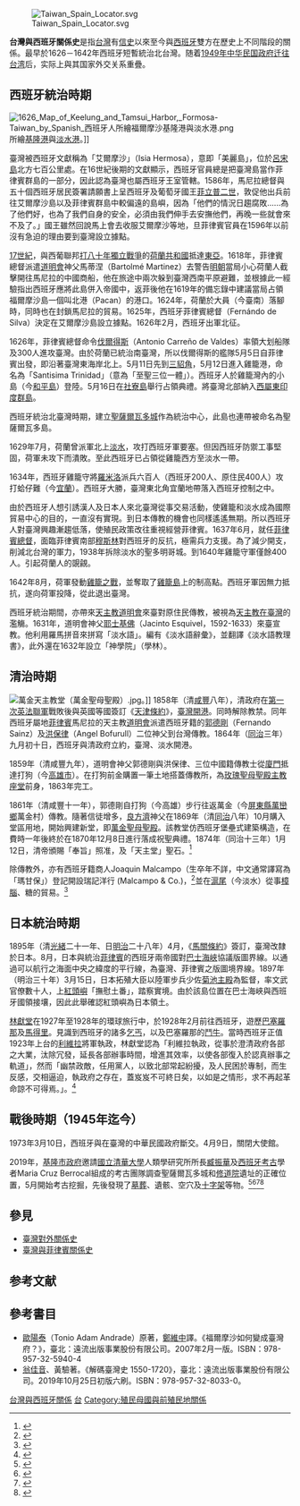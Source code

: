 {{noteTA|1=zh-hans:台; zh-hant:臺;}}

{{not|中華民國與西班牙關係}}
[[File:Taiwan_Spain_Locator.svg|right]]

'''台灣與西班牙關係史'''是指[[台灣|台灣]]有[[信史|信史]]以來至今與[[西班牙|西班牙]]雙方在歷史上不同階段的關係。最早於1626－1642年西班牙短暫統治北台灣。随着[[臺灣戰後時期|1949年中华民国政府迁往台湾]]后，实际上與其国家外交关系重疊。

==西班牙統治時期==
[[File:1626_Map_of_Keelung_and_Tamsui_Harbor,_Formosa-Taiwan_by_Spanish_西班牙人所繪福爾摩沙基隆港與淡水港.png|thumb]]所繪[[基隆港|基隆港]]與[[淡水港|淡水港]]。]]
{{main|臺灣西班牙統治時期|臺灣與菲律賓關係史#西班牙統治時期}}

臺灣被西班牙文獻稱為「艾爾摩沙」（Isia Hermosa），意即「美麗島」，位於[[呂宋島|呂宋島]]北方七百公里處。在16世紀後期的文獻顯示，西班牙官員總是把臺灣島當作菲律賓群島的一部分，因此認為臺灣也屬西班牙王室管轄。1586年，馬尼拉總督與五十個西班牙居民簽署請願書上呈西班牙及葡萄牙國王[[腓力二世_(西班牙)|菲立普二世]]，敦促他出兵前往艾爾摩沙島以及菲律賓群島中較偏遠的島嶼，因為「他們的情況日趨腐敗......為了他們好，也為了我們自身的安全，必須由我們伸手去安撫他們，再晚一些就會來不及了。」國王雖然回說馬上會去收服艾爾摩沙等地，旦菲律賓官員在1596年以前沒有急迫的理由要到臺灣設立據點。{{r|福|page=163}}

[[17世紀|17世紀]]，與西葡聯邦[[八十年戰爭|打八十年獨立戰爭]]的[[荷蘭共和國|荷蘭共和國]]抵達[[東亞|東亞]]。1618年，菲律賓總督派遣[[道明會|道明會]]神父馬蒂涅（Bartolmé Martinez）去警告[[明朝|明朝]]當局小心荷蘭人截擊開往馬尼拉的中國商船，他在旅途中兩次躲到臺灣西南平原避難，並根據此一經驗指出西班牙應將此島併入帝國中，返菲後他在1619年的備忘錄中建議當局占領福爾摩沙島一個叫北港（Pacan）的港口。{{r|福|page=164}}{{r|解|page=88}}1624年，荷蘭於大員（今臺南）落腳時，同時也在封鎖馬尼拉的貿易。{{r|福|page=165}}1625年，西班牙菲律賓總督{{link-es|施爾瓦|Fernándo de Silva}}（Fernándo de Silva）決定在艾爾摩沙島設立據點。1626年2月，西班牙出軍北征。{{r|福|page=165}}

1626年，菲律賓總督命令[[伐爾得斯|伐爾得斯]]（Antonio Carreño de Valdes）率領大划船隊及300人進攻臺灣。{{r|解|page=88}}{{r|臺|page=47}}由於荷蘭已統治南臺灣，所以伐爾得斯的艦隊5月5日自菲律賓出發，即沿著臺灣東海岸北上。5月11日先到[[三貂角|三貂角]]，{{r|臺|page=47-48}}5月12日進入雞籠港，命名為「Santisima Trinidad」（意為「至聖三位一體」）。{{r|臺|page=48}}西班牙人於雞籠灣內的小島（今[[和平島|和平島]]）登陸。{{r|福|page=169}}5月16日在[[社寮島|社寮島]]舉行占領典禮。{{r|解|page=88}}{{r|臺|page=48}}將臺灣北部納入[[西屬東印度群島|西屬東印度群島]]。

西班牙統治北臺灣時期，建立[[聖薩爾瓦多城|聖薩爾瓦多城]]作為統治中心，此島也連帶被命名為聖薩爾瓦多島。

1629年7月，荷蘭曾派軍北上[[淡水區|淡水]]，攻打西班牙軍要塞。但因西班牙防禦工事堅固，荷軍未攻下而潰敗。至此西班牙已占領從雞籠西方至淡水一帶。{{r|臺|page=48}}

1634年，西班牙雞籠守將[[羅美洛|羅米洛]]派兵六百人（西班牙200人、原住民400人）攻打蛤仔難（今[[宜蘭縣|宜蘭]]）。西班牙大勝，臺灣東北角宜蘭地帶落入西班牙控制之中。{{r|臺|page=49}}

由於西班牙人想引誘漢人及日本人來北臺灣從事交易活動，使雞籠和淡水成為國際貿易中心的目的，一直沒有實現。到日本傳教的機會也同樣遙遙無期。所以西班牙人對臺灣興趣漸趨低落，使殖民政策改往重視經營菲律賓。1637年6月，{{le|塞巴斯提安·巫它度·德·哥爾奎拉|Sebastián Hurtado de Corcuera}}就任[[菲律賓總督列表|菲律賓總督]]，面臨菲律賓南部[[穆斯林|穆斯林]]對西班牙的反抗，極需兵力支援。為了減少開支，削減北台灣的軍力，1938年拆除淡水的聖多明哥城。到1640年雞籠守軍僅餘400人。{{r|臺|page=50}}引起荷蘭人的覬覦。

1642年8月，荷軍發動[[雞籠之戰|雞籠之戰]]，並奪取了[[和平島|雞籠島]]上的制高點。西班牙軍因無力抵抗，遂向荷軍投降，從此退出臺灣。

西班牙統治期間，亦帶來[[天主教|天主教]][[道明會|道明會]]來臺對原住民傳教，被視為[[台灣天主教|天主教在臺灣]]的濫觴。1631年，道明會神父[[哈辛托·艾斯奇維|耶士基佛]]（Jacinto Esquivel，1592-1633）來臺宣教。{{r|解|page=88}}他利用羅馬拼音來拼寫「淡水語」。編有《淡水語辭彙》，並翻譯《淡水語教理書》，此外還在1632年設立「神學院」（學林）。

==清治時期==
{{main|臺灣清治時期|台灣天主教}}
[[File:萬金天主教堂（萬金聖母聖殿）.jpg|thumb]]。]]
1858年（清[[咸豐|咸豐]]八年），清政府在[[第二次鴉片戰爭|第一次英法聯軍]]戰敗後與英國等國簽訂《[[天津條約|天津條約]]》，[[臺灣開港|臺灣開港]]。同時解除教禁。同年西班牙屬地[[菲律賓|菲律賓]]馬尼拉的天主教[[道明會|道明會]]派遣西班牙籍的[[郭德剛|郭德剛]]（Fernando Sainz）及[[洪保律|洪保律]]（Angel Bofurull）二位神父到台灣傳教。{{r|臺|page=131}}1864年（[[同治|同治]]三年）九月初十日，西班牙與清政府立約，臺灣、淡水開港。

1859年（清咸豐九年），道明會神父郭德剛與洪保律、三位中國籍傳教士從[[廈門|廈門]]抵達打狗（今[[高雄市|高雄市]]）。{{r|臺|page=131}}在打狗前金購置一筆土地搭蓋傳教所，為[[玫瑰聖母聖殿主教座堂|玫瑰聖母聖殿主教座堂]]前身，1863年完工。

1861年（清咸豐十一年），郭德剛自打狗（今高雄）步行往返萬金（今[[屏東縣|屏東縣]][[萬巒鄉|萬巒鄉]]萬金村）傳教。隨著信徒增多，[[良方濟|良方濟]]神父在1869年（清[[同治|同治]]八年）10月購入堂區用地，開始興建新堂，即[[萬金聖母聖殿|萬金聖母聖殿]]。該教堂仿西班牙堡壘式建築構造，在費時一年後終於在1870年12月8日進行落成祝聖典禮。1874年（同治十三年）1月12日，清帝頒賜「奉旨」照准，及「天主堂」聖石。<ref>{{Cite web|title=萬金天主教堂(萬金聖母聖殿)|url=https://nchdb.boch.gov.tw/assets/advanceSearch/monument/19851127000085|work=文化部文化資產局|date=|accessdate=2019-07-20|language=zh-TW|last=}}</ref>

除傳教外，亦有西班牙籍商人Joaquin Malcampo（生卒年不詳，中文通常譯寫為「瑪甘保」）登記開設瑞記洋行 (Malcampo & Co.)，<ref>{{Cite web|title=「中西檔案讀書會」第十次讀書會紀要：〈洋行幾同化外——條約口岸制度與外籍華人的經營策略〉|url=http://mingching.sinica.edu.tw/Project_Plan/442|work=中央研究院明清推動委員會|date=|accessdate=2019-07-20|language=zh-TW|last=}}</ref>並在[[滬尾|滬尾]]（今淡水）從事[[樟腦|樟腦]]、糖的貿易。<ref>{{Cite web|title=第十、十一節 台灣開埠與滬尾設關始末|url=https://riotamsui.wordpress.com/2017/04/29/%e7%ac%ac%e5%8d%81%e3%80%81%e5%8d%81%e4%b8%80%e7%af%80-%e5%8f%b0%e7%81%a3%e9%96%8b%e5%9f%a0%e8%88%87%e6%bb%ac%e5%b0%be%e8%a8%ad%e9%97%9c%e5%a7%8b%e6%9c%ab/|work=台灣歷史探索之旅|date=2017-04-29|accessdate=2019-07-20|language=zh-TW|last=riotamsui}}</ref>

==日本統治時期==
{{main|臺灣與菲律賓關係史#日本統治時期}}
1895年（清[[光緒|光緒]]二十一年、日[[明治|明治]]二十八年）4月，《[[馬關條約|馬關條約]]》簽訂，臺灣改隸於日本。8月，日本與統治[[菲律賓|菲律賓]]的西班牙兩帝國對[[巴士海峽|巴士海峽]]協議版圖界線。以通過可以航行之海面中央之緯度的平行線，為臺灣、菲律賓之版圖境界線。{{r|地|page=541}}1897年（明治三十年）3月15日，日本拓殖大臣以陸軍步兵少佐[[菊池主殿|菊池主殿]]為監督，率文武官僚數十人，上[[紅頭嶼|紅頭嶼]]「撫慰土番」，踏察實境。由於該島位置在巴士海峽與西班牙國領接壤，因此此舉確認紅頭嶼為日本領土。{{r|地|page=503}}

[[林獻堂|林獻堂]]在1927年至1928年的環球旅行中，於1928年2月前往西班牙，遊歷[[巴塞隆納|巴塞羅那]]及[[馬德里|馬得里]]。見識到西班牙的諸多[[乞丐|乞丐]]，以及巴塞羅那的[[鬥牛|鬥牛]]。當時西班牙正值1923年上台的[[米戈尔·普里莫·德里维拉|利維拉]]將軍執政，林獻堂認為「利維拉執政，從事於澄清政府各部之大業，汰除冗發，延長各部辦事時間，增進其效率，以使各部復入於認真辦事之軌道」，然而「幽禁政敵，任用黨人，以致北部常起紛擾，及人民困於專制，而生反感，交相逼迫，執政府之存在，蓋岌岌不可終日矣，以如是之情形，求不再起革命諒不可得焉。」。<ref name=環>{{cite book |author=[[林獻堂|林獻堂]]著 |title=《林獻堂環球遊記》 |date=2019年3月25日第二版 |publisher=[[天下雜誌|天下雜誌]] |location=臺北市 |isbn=978-986-398-421-4}}</ref>{{rp|320}}

== 戰後時期（1945年迄今） ==
{{main|中華民國與西班牙關係}}

1973年3月10日，西班牙與在臺灣的中華民國政府斷交。4月9日，關閉大使館。

2019年，[[基隆市政府|基隆市政府]]邀請[[國立清華大學|國立清華大學]]人類學研究所所長[[臧振華|臧振華]]及[[西班牙|西班牙]][[考古|考古]]學者Maria Cruz Berrocal組成的考古團隊調查聖薩爾瓦多城和[[修道院|修道院]]遺址的正確位置，5月開始考古挖掘，先後發現了[[墓葬|墓葬]]、遺骸、空穴及[[十字架|十字架]]等物。<ref>{{cite news|url=https://news.ltn.com.tw/news/life/breakingnews/2768757|title=『揭開荷西之謎 基隆聖薩爾瓦多城、修道院考古再挖掘|publisher=自由時報|author=林欣漢|date=2019-04-24|accessdate=2019-08-06}}</ref><ref>{{cite news|url=https://udn.com/news/story/7323/3881147|title=基隆和平島聖薩爾瓦多城考古新發現 4墓區有3具遺骸|publisher=聯合新聞|author=游明煌|date=2019-06-19|accessdate=2019-08-06}}</ref><ref>{{cite news|url=https://udn.com/news/story/7328/3960996|title=和平島考古挖出17世紀十字架 鄭麗君到基隆打氣|publisher=聯合新聞|author=游明煌|date=2019-07-31|accessdate=2019-08-06}}</ref><ref>{{cite news|url=https://udn.com/news/story/11322/3962442|title=和平營舍動工 2020年完工 將重現大基隆歷史場景|publisher=聯合新聞|author=游明煌|date=2019-07-31|accessdate=2019-08-06}}</ref>

==參見==
* [[臺灣對外關係史|臺灣對外關係史]]
* [[臺灣與菲律賓關係史|臺灣與菲律賓關係史]]

==参考文献==
{{reflist|2|refs=
<ref name="福">{{cite book |author=[[欧阳泰_(汉学家)|歐陽泰]]（Andrade, Tonio）||title=《福爾摩沙如何變成臺灣府？》|year=2007年2月一版|publisher=遠流出版|location=臺北市|isbn= 978-957-32-5940-4}}</ref>
<ref name="解">{{cite book |title=《解碼臺灣史 1550-1720》|author= [[翁佳音|翁佳音]]、黃驗|publisher= 遠流出版事業股份有限公司|isbn= 978-957-32-8033-0|date=2019年10月25日初版六刷}}</ref>
<ref name="臺">{{cite book |author=[[黃秀政|黃秀政]]、張勝彥、[[吳文星|吳文星]]||title=《臺灣史》|year=2002年初版一刷|publisher=五南圖書出版股份有限公司|location=臺北市|isbn= 978-957-11-2738-5}}</ref>
<ref name="地">{{cite book |title=《伊能嘉矩·臺灣地名辭書》|author=[[伊能嘉矩|伊能嘉矩]]著，[[吳密察|吳密察]]譯 |publisher=遠足文化事業股份有限公司 |isbn= 978-957-9542-98-2|date=2021年1月初版}}</ref>
}}

== 參考書目 ==
* [[欧阳泰_(汉学家)|歐陽泰]]（Tonio Adam Andrade）原著，[[鄭維中|鄭維中]]譯。《福爾摩沙如何變成臺灣府？》，臺北：遠流出版事業股份有限公司。2007年2月一版。ISBN：978-957-32-5940-4
* [[翁佳音|翁佳音]]、黃驗著。《解碼臺灣史 1550-1720》，臺北：遠流出版事業股份有限公司。2019年10月25日初版六刷。ISBN：978-957-32-8033-0。


{{西班牙外交}}
{{台灣主題}}
{{Portal bar|國際關係|台灣|西班牙|歐洲}}

[[Category:台灣與西班牙關係|]]
[[Category:西班牙雙邊關係|台]]
[[Category:殖民母國與前殖民地關係|Category:殖民母國與前殖民地關係]]